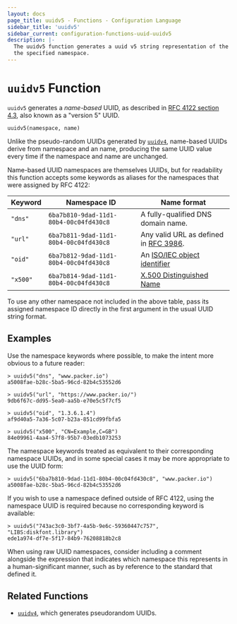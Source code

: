 ```yaml
---
layout: docs
page_title: uuidv5 - Functions - Configuration Language
sidebar_title: 'uuidv5'
sidebar_current: configuration-functions-uuid-uuidv5
description: |-
  The uuidv5 function generates a uuid v5 string representation of the value in
  the specified namespace.
---
```


# `uuidv5` Function

`uuidv5` generates a _name-based_ UUID, as described in [RFC 4122 section
4.3](https://tools.ietf.org/html/rfc4122#section-4.3), also known as a "version
5" UUID.

```
uuidv5(namespace, name)
```

Unlike the pseudo-random UUIDs generated by [`uuidv4`](./uuidv4.html),
name-based UUIDs derive from namespace and an name, producing the same UUID
value every time if the namespace and name are unchanged.

Name-based UUID namespaces are themselves UUIDs, but for readability this
function accepts some keywords as aliases for the namespaces that were assigned
by RFC 4122:

| Keyword  | Namespace ID                           | Name format                                                                  |
| -------- | -------------------------------------- | ---------------------------------------------------------------------------- |
| `"dns"`  | `6ba7b810-9dad-11d1-80b4-00c04fd430c8` | A fully-qualified DNS domain name.                                           |
| `"url"`  | `6ba7b811-9dad-11d1-80b4-00c04fd430c8` | Any valid URL as defined in [RFC 3986](https://tools.ietf.org/html/rfc3986). |
| `"oid"`  | `6ba7b812-9dad-11d1-80b4-00c04fd430c8` | An [ISO/IEC object identifier](https://oidref.com/)                          |
| `"x500"` | `6ba7b814-9dad-11d1-80b4-00c04fd430c8` | [X.500 Distinguished Name](https://tools.ietf.org/html/rfc1779)              |

To use any other namespace not included in the above table, pass its assigned
namespace ID directly in the first argument in the usual UUID string format.

## Examples

Use the namespace keywords where possible, to make the intent more obvious to
a future reader:

```
> uuidv5("dns", "www.packer.io")
a5008fae-b28c-5ba5-96cd-82b4c53552d6

> uuidv5("url", "https://www.packer.io/")
9db6f67c-dd95-5ea0-aa5b-e70e5c5f7cf5

> uuidv5("oid", "1.3.6.1.4")
af9d40a5-7a36-5c07-b23a-851cd99fbfa5

> uuidv5("x500", "CN=Example,C=GB")
84e09961-4aa4-57f8-95b7-03edb1073253
```

The namespace keywords treated as equivalent to their corresponding namespace
UUIDs, and in some special cases it may be more appropriate to use the
UUID form:

```
> uuidv5("6ba7b810-9dad-11d1-80b4-00c04fd430c8", "www.packer.io")
a5008fae-b28c-5ba5-96cd-82b4c53552d6
```

If you wish to use a namespace defined outside of RFC 4122, using the namespace
UUID is required because no corresponding keyword is available:

```
> uuidv5("743ac3c0-3bf7-4a5b-9e6c-59360447c757", "LIBS:diskfont.library")
ede1a974-df7e-5f17-84b9-76208818b2c8
```

When using raw UUID namespaces, consider including a comment alongside the
expression that indicates which namespace this represents in a
human-significant manner, such as by reference to the standard that defined it.

## Related Functions

- [`uuidv4`](./uuid.html), which generates pseudorandom UUIDs.
